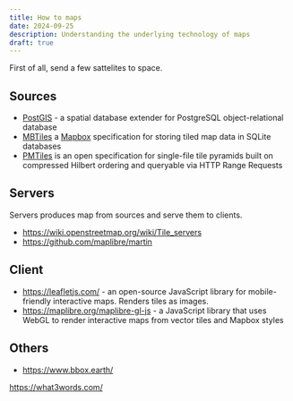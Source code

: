 ```yaml
---
title: How to maps
date: 2024-09-25
description: Understanding the underlying technology of maps
draft: true
---
```


First of all, send a few sattelites to space.

## Sources

- [PostGIS](https://postgis.net/) - a spatial database extender for PostgreSQL object-relational database
- [MBTiles](https://github.com/mapbox/mbtiles-spec) a [Mapbox](https://www.mapbox.com/) specification for storing tiled map data in SQLite databases
- [PMTiles](https://github.com/protomaps/PMTiles) is an open specification for single-file tile pyramids built on compressed Hilbert ordering and queryable via HTTP Range Requests

## Servers

Servers produces map from sources and serve them to clients.

- https://wiki.openstreetmap.org/wiki/Tile_servers
- https://github.com/maplibre/martin

## Client

- https://leafletjs.com/ - an open-source JavaScript library for mobile-friendly interactive maps. Renders tiles as images.
- https://maplibre.org/maplibre-gl-js - a JavaScript library that uses WebGL to render interactive maps from vector tiles and Mapbox styles


## Others

- https://www.bbox.earth/



https://what3words.com/
